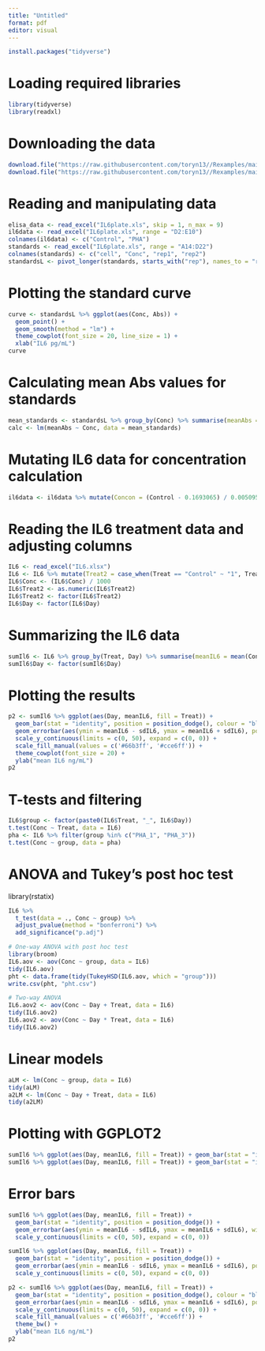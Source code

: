 ```yaml
---
title: "Untitled"
format: pdf
editor: visual
---
```


```r
install.packages("tidyverse")
```


# Loading required libraries

```r
library(tidyverse)
library(readxl)
```

# Downloading the data

```r
download.file("https://raw.githubusercontent.com/toryn13//Rexamples/main/IL6.xlsx", "IL6.xlsx")
download.file("https://raw.githubusercontent.com/toryn13//Rexamples/main/IL6plate.xls", "IL6plate.xls")
```

# Reading and manipulating data

```r
elisa_data <- read_excel("IL6plate.xls", skip = 1, n_max = 9)
il6data <- read_excel("IL6plate.xls", range = "D2:E10")
colnames(il6data) <- c("Control", "PHA")
standards <- read_excel("IL6plate.xls", range = "A14:D22")
colnames(standards) <- c("cell", "Conc", "rep1", "rep2")
standardsL <- pivot_longer(standards, starts_with("rep"), names_to = "replicate", values_to = "Abs")
```

# Plotting the standard curve

```r
curve <- standardsL %>% ggplot(aes(Conc, Abs)) + 
  geom_point() + 
  geom_smooth(method = "lm") + 
  theme_cowplot(font_size = 20, line_size = 1) + 
  xlab("IL6 pg/mL")
curve
```

# Calculating mean Abs values for standards

```r
mean_standards <- standardsL %>% group_by(Conc) %>% summarise(meanAbs = mean(Abs))
calc <- lm(meanAbs ~ Conc, data = mean_standards)
```

# Mutating IL6 data for concentration calculation

```r
il6data <- il6data %>% mutate(Concon = (Control - 0.1693065) / 0.0050953, PHAconc = (PHA - 0.1693065) / 0.0050953)
```

# Reading the IL6 treatment data and adjusting columns

```r
IL6 <- read_excel("IL6.xlsx")
IL6 <- IL6 %>% mutate(Treat2 = case_when(Treat == "Control" ~ "1", Treat == "PHA" ~ "2"))
IL6$Conc <- (IL6$Conc) / 1000
IL6$Treat2 <- as.numeric(IL6$Treat2)
IL6$Treat2 <- factor(IL6$Treat2)
IL6$Day <- factor(IL6$Day)
```

# Summarizing the IL6 data

```r
sumIl6 <- IL6 %>% group_by(Treat, Day) %>% summarise(meanIL6 = mean(Conc), sdIL6 = sd(Conc))
sumIl6$Day <- factor(sumIl6$Day)
```

# Plotting the results

```r
p2 <- sumIl6 %>% ggplot(aes(Day, meanIL6, fill = Treat)) + 
  geom_bar(stat = "identity", position = position_dodge(), colour = "black") + 
  geom_errorbar(aes(ymin = meanIL6 - sdIL6, ymax = meanIL6 + sdIL6), position = position_dodge(.9), width = 0.6) + 
  scale_y_continuous(limits = c(0, 50), expand = c(0, 0)) + 
  scale_fill_manual(values = c('#66b3ff', '#cce6ff')) + 
  theme_cowplot(font_size = 20) + 
  ylab("mean IL6 ng/mL")
p2
```

# T-tests and filtering

```r
IL6$group <- factor(paste0(IL6$Treat, "_", IL6$Day))
t.test(Conc ~ Treat, data = IL6)
pha <- IL6 %>% filter(group %in% c("PHA_1", "PHA_3"))
t.test(Conc ~ group, data = pha)
```

# ANOVA and Tukey's post hoc test

library(rstatix)

```r
IL6 %>% 
  t_test(data = ., Conc ~ group) %>% 
  adjust_pvalue(method = "bonferroni") %>% 
  add_significance("p.adj")

# One-way ANOVA with post hoc test
library(broom)
IL6.aov <- aov(Conc ~ group, data = IL6)
tidy(IL6.aov)
pht <- data.frame(tidy(TukeyHSD(IL6.aov, which = "group")))
write.csv(pht, "pht.csv")
```

```r
# Two-way ANOVA
IL6.aov2 <- aov(Conc ~ Day + Treat, data = IL6)
tidy(IL6.aov2)
IL6.aov2 <- aov(Conc ~ Day * Treat, data = IL6)
tidy(IL6.aov2)
```

# Linear models

```r
aLM <- lm(Conc ~ group, data = IL6)
tidy(aLM)
a2LM <- lm(Conc ~ Day + Treat, data = IL6)
tidy(a2LM)
```

# Plotting with GGPLOT2

```r
sumIl6 %>% ggplot(aes(Day, meanIL6, fill = Treat)) + geom_bar(stat = "identity")
sumIl6 %>% ggplot(aes(Day, meanIL6, fill = Treat)) + geom_bar(stat = "identity", position = position_dodge())
```

# Error bars

```r
sumIl6 %>% ggplot(aes(Day, meanIL6, fill = Treat)) + 
  geom_bar(stat = "identity", position = position_dodge()) + 
  geom_errorbar(aes(ymin = meanIL6 - sdIL6, ymax = meanIL6 + sdIL6), width = .1) + 
  scale_y_continuous(limits = c(0, 50), expand = c(0, 0))

sumIl6 %>% ggplot(aes(Day, meanIL6, fill = Treat)) + 
  geom_bar(stat = "identity", position = position_dodge()) + 
  geom_errorbar(aes(ymin = meanIL6 - sdIL6, ymax = meanIL6 + sdIL6), position = position_dodge(.9), width = 0.8) + 
  scale_y_continuous(limits = c(0, 50), expand = c(0, 0))

p2 <- sumIl6 %>% ggplot(aes(Day, meanIL6, fill = Treat)) + 
  geom_bar(stat = "identity", position = position_dodge(), colour = "black") + 
  geom_errorbar(aes(ymin = meanIL6 - sdIL6, ymax = meanIL6 + sdIL6), position = position_dodge(.9), width = 0.6) + 
  scale_y_continuous(limits = c(0, 50), expand = c(0, 0)) + 
  scale_fill_manual(values = c('#66b3ff', '#cce6ff')) + 
  theme_bw() + 
  ylab("mean IL6 ng/mL")
p2
```
